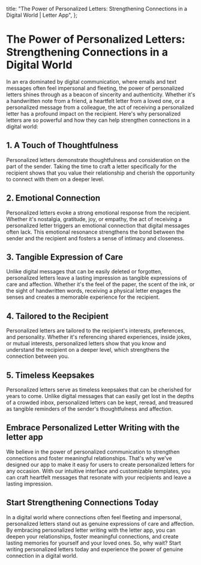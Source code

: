 
  title: "The Power of Personalized Letters: Strengthening Connections in a Digital World | Letter App",
};

# The Power of Personalized Letters: Strengthening Connections in a Digital World

<MdxImage src="/blog/power-personalized-letters.jpg" alt="The Power of Personalized Letters: Strengthening Connections in a Digital World" width={800} height={700} />

In an era dominated by digital communication, where emails and text messages often feel impersonal and fleeting, the power of personalized letters shines through as a beacon of sincerity and authenticity. Whether it's a handwritten note from a friend, a heartfelt letter from a loved one, or a personalized message from a colleague, the act of receiving a personalized letter has a profound impact on the recipient. Here's why personalized letters are so powerful and how they can help strengthen connections in a digital world:

## 1. A Touch of Thoughtfulness

Personalized letters demonstrate thoughtfulness and consideration on the part of the sender. Taking the time to craft a letter specifically for the recipient shows that you value their relationship and cherish the opportunity to connect with them on a deeper level.

## 2. Emotional Connection

Personalized letters evoke a strong emotional response from the recipient. Whether it's nostalgia, gratitude, joy, or empathy, the act of receiving a personalized letter triggers an emotional connection that digital messages often lack. This emotional resonance strengthens the bond between the sender and the recipient and fosters a sense of intimacy and closeness.

## 3. Tangible Expression of Care

Unlike digital messages that can be easily deleted or forgotten, personalized letters leave a lasting impression as tangible expressions of care and affection. Whether it's the feel of the paper, the scent of the ink, or the sight of handwritten words, receiving a physical letter engages the senses and creates a memorable experience for the recipient.

## 4. Tailored to the Recipient

Personalized letters are tailored to the recipient's interests, preferences, and personality. Whether it's referencing shared experiences, inside jokes, or mutual interests, personalized letters show that you know and understand the recipient on a deeper level, which strengthens the connection between you.

## 5. Timeless Keepsakes

Personalized letters serve as timeless keepsakes that can be cherished for years to come. Unlike digital messages that can easily get lost in the depths of a crowded inbox, personalized letters can be kept, reread, and treasured as tangible reminders of the sender's thoughtfulness and affection.

## Embrace Personalized Letter Writing with the letter app

We believe in the power of personalized communication to strengthen connections and foster meaningful relationships. That's why we've designed our app to make it easy for users to create personalized letters for any occasion. With our intuitive interface and customizable templates, you can craft heartfelt messages that resonate with your recipients and leave a lasting impression.

## Start Strengthening Connections Today

In a digital world where connections often feel fleeting and impersonal, personalized letters stand out as genuine expressions of care and affection. By embracing personalized letter writing with the letter app, you can deepen your relationships, foster meaningful connections, and create lasting memories for yourself and your loved ones. So, why wait? Start writing personalized letters today and experience the power of genuine connection in a digital world.